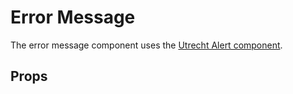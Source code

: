 

<Meta of={ErrorMessageStories} />

# Error Message

The error message component uses the
[Utrecht Alert component](https://nl-design-system.github.io/utrecht/storybook/?path=/docs/react_react-alert--docs).

<Canvas of={ErrorMessageStories.Ok} />
<Canvas of={ErrorMessageStories.Info} />
<Canvas of={ErrorMessageStories.Error} />
<Canvas of={ErrorMessageStories.Warning} />

## Props

<ArgTypes of={ErrorMessageStories} />
